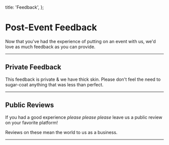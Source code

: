   title: 'Feedback',
};

# Post-Event Feedback

Now that you've had the experience of putting on an event with us, we'd love as much feedback as you can provide.

---

## Private Feedback

This feedback is private & we have thick skin. Please don't feel the need to sugar-coat anything that was less than perfect.

<PostEventForm />

---

## Public Reviews

If you had a good experience _please please please_ leave us a public review on your favorite platform!

Reviews on these mean the world to us as a business.

<FooterLinks />

---
